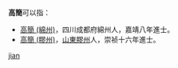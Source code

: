 '''高簡'''可以指：
* [[高簡_(綿州)|高簡 (綿州)]]，四川成都府綿州人，嘉靖八年進士。
* [[高簡_(膠州)|高簡 (膠州)]]，[[山東|山東]][[膠州|膠州]]人，崇祯十六年進士。
{{disambig}}

[[Category:二字高姓人名消歧义|jian]]